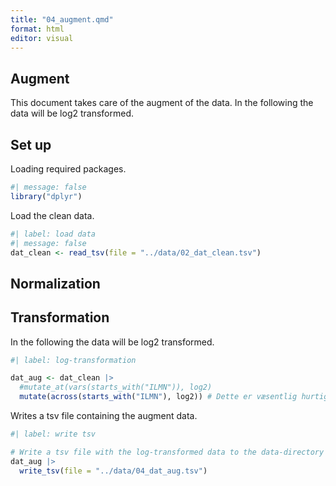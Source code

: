 ```yaml
---
title: "04_augment.qmd"
format: html
editor: visual
---
```


## Augment

This document takes care of the augment of the data. In the following the data will be log2 transformed.

## Set up

Loading required packages.

```r
#| message: false
library("dplyr")
```

Load the clean data.

```r
#| label: load data
#| message: false
dat_clean <- read_tsv(file = "../data/02_dat_clean.tsv")

```

## Normalization

## Transformation

In the following the data will be log2 transformed.

```r
#| label: log-transformation

dat_aug <- dat_clean |>
  #mutate_at(vars(starts_with("ILMN")), log2)
  mutate(across(starts_with("ILMN"), log2)) # Dette er væsentlig hurtigere

```

Writes a tsv file containing the augment data.

```r
#| label: write tsv

# Write a tsv file with the log-transformed data to the data-directory
dat_aug |> 
  write_tsv(file = "../data/04_dat_aug.tsv")

```
